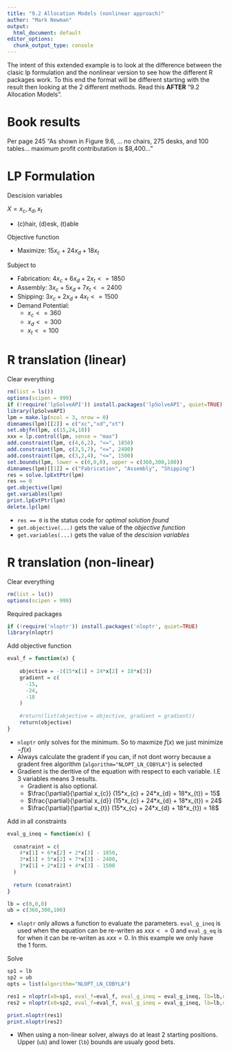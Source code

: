 ```yaml
---
title: "9.2 Allocation Models (nonlinear approach)"
author: "Mark Newman"
output:
  html_document: default
editor_options: 
  chunk_output_type: console
---
```


The intent of this extended example is to look at the difference between the clasic lp formulation and the nonlinear version to see how the different R packages work. To this end the format will be different starting with the result then looking at the 2 different methods. Read this **AFTER** "9.2 Allocation Models".

# Book results

Per page 245 "As shown in Figure 9.6, ... no chairs, 275 desks, and 100 tables... maximum profit contributation is $8,400..."


# LP Formulation

Descision variables

$X = x_{c}, x_{d}, x_{t}$

* (c)hair, (d)esk, (t)able

Objective function

* Maximize: $15x_{c} + 24x_{d} + 18x_{t}$
  
Subject to

* Fabrication: $4x_{c} + 6x_{d} + 2x_{t} <= 1850$
* Assembly: $3x_{c} + 5x_{d} + 7x_{t} <= 2400$
* Shipping: $3x_{c} + 2x_{d} + 4x_{t} <= 1500$
* Demand Potential:
    * $x_{c} <= 360$
    * $x_{d} <= 300$
    * $x_{t} <= 100$

# R translation (linear)

Clear everything
```r
rm(list = ls())
options(scipen = 999)
if (!require('lpSolveAPI')) install.packages('lpSolveAPI', quiet=TRUE)
library(lpSolveAPI)
lpm = make.lp(ncol = 3, nrow = 0)
dimnames(lpm)[[2]] = c("xc","xd","xt")
set.objfn(lpm, c(15,24,18))
xxx = lp.control(lpm, sense = "max")
add.constraint(lpm, c(4,6,2), "<=", 1850)
add.constraint(lpm, c(3,5,7), "<=", 2400)
add.constraint(lpm, c(3,2,4), "<=", 1500)
set.bounds(lpm, lower = c(0,0,0), upper = c(360,300,100))
dimnames(lpm)[[1]] = c("Fabrication", "Assembly", "Shipping")
res = solve.lpExtPtr(lpm)
res == 0
get.objective(lpm)
get.variables(lpm)
print.lpExtPtr(lpm)
delete.lp(lpm)
```

* `res == 0` is the status code for _optimal solution found_
* `get.objective(...)` gets the value of the _objective function_
* `get.variables(...)` gets the value of the _descision variables_

# R translation (non-linear)

Clear everything
```r
rm(list = ls())
options(scipen = 999)
```

Required packages
```r
if (!require('nloptr')) install.packages('nloptr', quiet=TRUE)
library(nloptr)
```

Add objective function
```r
eval_f = function(x) {
  
    objective = -1(15*x[1] + 24*x[2] + 18*x[3])
    gradient = c(
      -15,
      -24,
      -18
    )
    
    #return(list(objective = objective, gradient = gradient))
    return(objective)
}
```

* `nloptr` only solves for the minimum. So to maxmize $f(x)$ we just minimize $-f(x)$
* Always calculate the gradent if you can, if not dont worry because a gradent free algorithm (`algorithm="NLOPT_LN_COBYLA"`) is selected
* Gradient is the deritive of the equation with respect to each variable. I.E 3 variables means 3 results.
    * Gradient is also optional.
    * $\frac{\partial}{\partial x_{c}} (15*x_{c} + 24*x_{d} + 18*x_{t}) = 15$
    * $\frac{\partial}{\partial x_{d}} (15*x_{c} + 24*x_{d} + 18*x_{t}) = 24$
    * $\frac{\partial}{\partial x_{t}} (15*x_{c} + 24*x_{d} + 18*x_{t}) = 18$

Add in all constraints
```r
eval_g_ineq = function(x) {
  
  conatraint = c(
    4*x[1] + 6*x[2] + 2*x[3] - 1850,
    3*x[1] + 5*x[2] + 7*x[3] - 2400,
    3*x[1] + 2*x[2] + 4*x[3] - 1500
  )
  
  return (conatraint)
}

lb = c(0,0,0)
ub = c(360,300,100)
```

* `nloptr` only allows a function to evaluate the parameters. `eval_g_ineq` is used when the equation can be re-writen as $xxx <= 0$ and `eval_g_eq` is for when it can be re-writen as $xxx = 0$. In this example we only have the 1 form.


Solve
```r
sp1 = lb
sp2 = ub
opts = list(algorithm="NLOPT_LN_COBYLA")

res1 = nloptr(x0=sp1, eval_f=eval_f, eval_g_ineq = eval_g_ineq, lb=lb,ub=ub, opts=opts)
res2 = nloptr(x0=sp2, eval_f=eval_f, eval_g_ineq = eval_g_ineq, lb=lb,ub=ub, opts=opts)

print.nloptr(res1)
print.nloptr(res2)
```

* When using a non-linear solver, always do at least 2 starting positions. Upper (`ub`) and lower (`lb`) bounds are usualy good bets.

